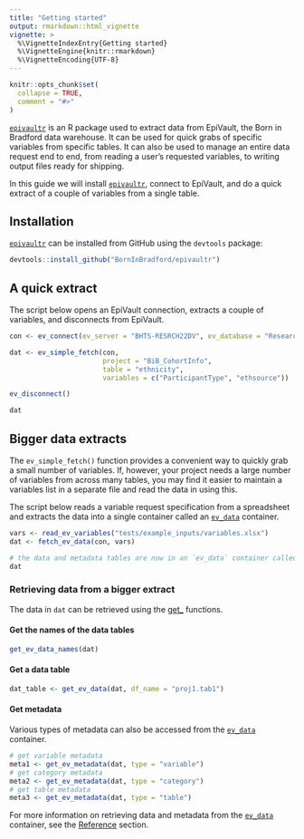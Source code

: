 ```yaml
---
title: "Getting started"
output: rmarkdown::html_vignette
vignette: >
  %\VignetteIndexEntry{Getting started}
  %\VignetteEngine{knitr::rmarkdown}
  %\VignetteEncoding{UTF-8}
---
```


```r
knitr::opts_chunk$set(
  collapse = TRUE,
  comment = "#>"
)
```

[`epivaultr`](https://github.com/BornInBradford/epivaultr) is an R package used to extract data from EpiVault, the Born in Bradford data warehouse. It can be used for quick grabs of specific variables from specific tables. It can also be used to manage an entire data request end to end, from reading a user's requested variables, to writing output files ready for shipping.

In this guide we will install [`epivaultr`](https://github.com/BornInBradford/epivaultr), connect to EpiVault, and do a quick extract of a couple of variables from a single table.

## Installation

[`epivaultr`](https://github.com/BornInBradford/epivaultr) can be installed from GitHub using the `devtools` package:

```r
devtools::install_github("BornInBradford/epivaultr")
```

## A quick extract

The script below opens an EpiVault connection, extracts a couple of variables, and disconnects from EpiVault.

```r
con <- ev_connect(ev_server = "BHTS-RESRCH22DV", ev_database = "ResearchWarehouse")

dat <- ev_simple_fetch(con, 
                       project = "BiB_CohortInfo", 
                       table = "ethnicity",
                       variables = c("ParticipantType", "ethsource"))

ev_disconnect()

dat
```

## Bigger data extracts

The `ev_simple_fetch()` function provides a convenient way to quickly grab a small number of variables. If, however, your project needs a large number of variables from across many tables, you may find it easier to maintain a variables list in a separate file and read the data in using this.

The script below reads a variable request specification from a spreadsheet and extracts the data into a single container called an [`ev_data`](https://borninbradford.github.io/epivaultr/articles/features-concepts.html#ev_data---the-data-extract) container.

```r
vars <- read_ev_variables("tests/example_inputs/variables.xlsx")
dat <- fetch_ev_data(con, vars)

# the data and metadata tables are now in an `ev_data` container called `dat`
dat
```

### Retrieving data from a bigger extract

The data in `dat` can be retrieved using the [get_](https://borninbradford.github.io/epivaultr/reference/index.html#get-data-from-containers) functions.

#### Get the names of the data tables

```r
get_ev_data_names(dat)
```

#### Get a data table

```r
dat_table <- get_ev_data(dat, df_name = "proj1.tab1")
```

#### Get metadata

Various types of metadata can also be accessed from the [`ev_data`](https://borninbradford.github.io/epivaultr/articles/features-concepts.html#ev_data---the-data-extract) container.

```r
# get variable metadata
meta1 <- get_ev_metadata(dat, type = "variable")
# get category metadata
meta2 <- get_ev_metadata(dat, type = "category")
# get table metadata
meta3 <- get_ev_metadata(dat, type = "table")
```

For more information on retrieving data and metadata from the [`ev_data`](https://borninbradford.github.io/epivaultr/articles/features-concepts.html#ev_data---the-data-extract) container, see the [Reference](https://borninbradford.github.io/epivaultr/reference/index.html#get-data-from-containers) section.



